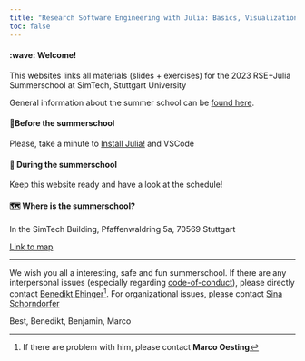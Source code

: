 ---
title: "Research Software Engineering with Julia: Basics, Visualization, and Statistics"
toc: false
---


#### :wave: Welcome!
This websites links all materials (slides + exercises) for the 2023 RSE+Julia Summerschool at SimTech, Stuttgart University

General information about the summer school can be [found here](https://www.simtech.uni-stuttgart.de/events/simtech-summer-school/SuSch_2/).

#### 🍳Before the summerschool
Please, take a minute to [Install Julia!](installation/julia.qmd) and VSCode

#### 📅 During the summerschool
Keep this website ready and have a look at the schedule!

#### 🗺 Where is the summerschool?
In the SimTech Building, Pfaffenwaldring 5a, 70569 Stuttgart

[Link to map](https://www.simtech.uni-stuttgart.de/events/simtech-summer-school/SuSch_2/location/)

----

We wish you all a interesting, safe and fun summerschool. If there are any interpersonal issues (especially regarding [code-of-conduct](https://www.uni-stuttgart.de/en/university/profile/diversity/code-of-conduct/)), please directly contact [Benedikt Ehinger](benedikt.ehinger@vis.uni-stuttgart.de)^[If there are problem with him, please contact **Marco Oesting**]. For organizational issues, please contact [Sina Schorndorfer](sina.schorndorfer@imsb.uni-stuttgart.de)

Best, Benedikt, Benjamin, Marco